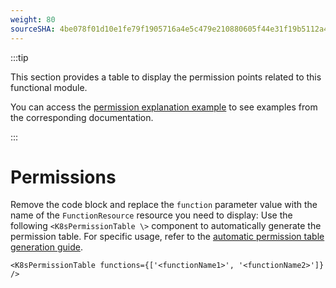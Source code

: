 ```yaml
---
weight: 80
sourceSHA: 4be078f01d10e1fe79f1905716a4e5c479e210880605f44e31f19b5112a48feb
---
```


:::tip

This section provides a table to display the permission points related to this functional module.

You can access the [permission explanation example](https://product-doc-guide.alauda.cn/template/permissions/example.html) to see examples from the corresponding documentation.

:::

# Permissions

Remove the code block and replace the `function` parameter value with the name of the `FunctionResource` resource you need to display:
Use the following `<K8sPermissionTable \>` component to automatically generate the permission table. For specific usage, refer to the [automatic permission table generation guide](https://product-doc-guide.alauda.cn/guide/auto_gen_permissions.html).

```mdx
<K8sPermissionTable functions={['<functionName1>', '<functionName2>']} />
```
